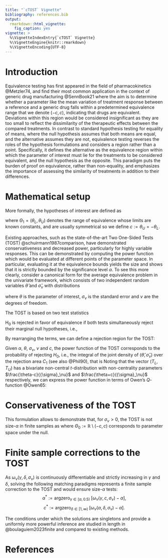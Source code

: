 ```yaml
---
title: "`cTOST` Vignette"
bibliography: references.bib
output: 
  rmarkdown::html_vignette:
    fig_caption: yes
vignette: >
  %\VignetteIndexEntry{`cTOST` Vignette}
  %\VignetteEngine{knitr::rmarkdown}
  %\VignetteEncoding{UTF-8}
---
```


# Introduction 

Equivalence testing has first appeared in the field of pharmacokinetics @Metzler74, and find their most common application in the context of generic drug manufacturing @SennBook21 where the aim is to determine whether a parameter like the mean variation of treatment response between a reference and a generic drug falls within a predetermined equivalence range that we denote $(-c,c)$, indicating that drugs are equivalent.  Deviations within this region would be considered insignificant as they are too small to reflect the dissimilarity of the therapeutic effects between the compared treatments. In contrast to standard hypothesis testing for equality of means, where the null hypothesis assumes that both means are equal, and the alternative assumes they are not, equivalence testing reverses the roles of the hypothesis formulations and considers a region rather than a point. Specifically, it defines the alternative as the equivalence region within which the parameter of interest must lie for the treatments to be considered equivalent, and the null hypothesis as the opposite. This paradigm puts the burden of proof on equivalence, rather than non-equality, and emphasizes the importance of assessing the similarity of treatments in addition to their differences. 

# Mathematical setup

More formally, the hypotheses of interest are defined as

\begin{equation}
    H_0: \; \theta \not\in \Theta_1 \quad vs. \quad H_1: \; \theta \in \Theta_1 := (\theta_L, \, \theta_U),
\end{equation}


where $\Theta_1=(\theta_L,\theta_U)$ denotes the range of equivalence whose limits are known constants, and are usually symmetrical so we define $c:=\theta_U=-\theta_L$.

Existing approaches, such as the state-of-the-art Two One-Sided Tests (TOST) @schuirmann1987comparison, have demonstrated conservativeness and decreased power, particularly for highly variable responses. This can be demonstrated by computing the power function which would be evaluated at different points of the parameter space. In particular, evaluating it at the equivalence bounds yields the size and shows that it is strictly bounded by the significance level $\alpha$. To see this more clearly, consider a canonical form for the average equivalence problem in the univariate framework, which consists of two independent random variables $\widehat{\theta}$ and $\widehat{\sigma}_{\nu}$ with distributions

\begin{equation*}
    \widehat{\theta} \sim N\left(\theta, \sigma_{\nu}^2\right), \quad \text{and} \quad \nu\frac{\widehat{\sigma}_{\nu}^2}{\sigma_{\nu}^2} \sim \chi^2_{\nu},
\end{equation*}
where $\theta$ is the parameter of interest, $\sigma_{\nu}$ is the standard error and $\nu$ are the degrees of freedom. 

The TOST is based on two test statistics

\begin{equation*}
T_L := \frac{\widehat{\theta}+c}{\widehat{\sigma}_{\nu}}\sim t_\nu\left(\frac{\theta+c}{{\sigma}_\nu}\right), \quad\text{and}\quad T_U := \frac{\widehat{\theta}-c}{\widehat{\sigma}_{\nu}}\sim t_\nu\left(\frac{\theta-c}{{\sigma}_\nu}\right).
\end{equation*}
$\text{H}_{0}$ is rejected in favor of equivalence if both tests simultaneously reject their marginal null hypotheses, i.e.,

\begin{equation*}
     T_L \geq t_{1-\alpha,\nu}, \quad \text{ and} \quad T_U \leq -t_{1-\alpha,\nu}.
\end{equation*}

By rearranging the terms, we can define a rejection region for the TOST: 
\begin{equation*}
    C_1 := \left\{\widehat{\theta} \in \mathbb{R},\, \widehat{\sigma}_{\nu} \in \mathbb{R}_+ \,\Big\vert \,  \vert\widehat{\theta}\vert  \leq  c - t_{1-\alpha,\nu} \hat{\sigma}_\nu  \right\}.
\end{equation*}

Given $\alpha$, $\theta$, $\sigma_{\nu}$, $\nu$ and $c$, the power function of the TOST corresponds to the probability of rejecting $H_0$, i.e., the integral of the joint density of $(\hat{\theta},\hat{\sigma}_\nu)$ over the rejection area $C_1$ (see also @Phil90), that is
\begin{equation*}
    \begin{aligned}
        p(\alpha, \theta, \sigma_{\nu}, \nu, c) :=& \Pr\left(T_L \geq t_{1-\alpha,\nu}\; \text{{ and}} \;  T_U \leq -t_{1-\alpha,\nu}\,  \big|\;  \alpha, \theta, \sigma_{\nu}, \nu, c \right)\\
        =&\int_0^\infty I(\widehat\sigma_\nu t_{1-\alpha,\nu} < c)\left\{\Phi\left(\frac{c+t_{\alpha,\nu} \widehat\sigma_\nu-\theta}{\sigma_\nu}\right)
	-\Phi\left(-\frac{c+ t_{\alpha,\nu} \widehat\sigma_\nu+\theta}{\sigma_\nu}
	\right) \right\} \\
        \phantom{=}&\times f_W ( \widehat\sigma_\nu \lvert \sigma_\nu,\nu)d\widehat\sigma_\nu.
    \end{aligned}
\end{equation*}
Noting that the vector $(T_L,T_U)$ has a bivariate non-central $t$-distribution with non-centrality parameters $\frac{\theta-c}{{\sigma}_\nu}$ and $\frac{\theta+c}{{\sigma}_\nu}$ respectively, we can express the power function in terms of Owen's $Q$-function @Owen65:
\begin{equation*}
    \begin{aligned}
        p(\alpha, \theta, \sigma_{\nu}, \nu, c) :=& Q_{\nu}\left(-t_{1-\alpha,\nu},\, \frac{\theta - c}{\sigma_{\nu}},\, \frac{c \sqrt{\nu}}{\sigma_{\nu} t_{1-\alpha,\nu}} \right) - Q_{\nu}\left(t_{1-\alpha,\nu},\, \frac{\theta + c}{\sigma_{\nu}},\, \frac{c \sqrt{\nu}}{\sigma_{\nu} t_{1-\alpha,\nu}} \right).
    \end{aligned}
\end{equation*}

# Conservativeness of the TOST

This formulation allows to demonstrate that, for $\sigma_{\nu}>0$, the TOST is not size-$\alpha$ in finite samples as
\begin{equation*}
    \begin{aligned}
    \omega_\nu(\alpha, c, \sigma_{\nu}) &:= \sup_{\theta \, \in \, \Theta_0}\; p(\alpha, \theta, \sigma_{\nu}, \nu, c) \\
    &< Q_{\nu}\left(-t_{1-\alpha,\nu},\, 0,\, \frac{c \sqrt{\nu}}{\sigma_{\nu} t_{1-\alpha,\nu}} \right) < \Pr\left(T_{\nu} \leq -t_{1-\alpha,\nu}\right) = \alpha,
    \end{aligned}
\end{equation*}
where $\Theta_0:=\mathbb{R}\setminus(-c,c)$ corresponds to parameter space under the null. 

# Finite sample corrections to the TOST

As $\omega_\nu(\gamma, \delta, \sigma_{\nu})$ is continuously differentiable and strictly increasing in $\gamma$ and $\delta$, solving the following matching paradigms represents a finite sample correction to the TOST and would ensure size-$\alpha$ tests: 
$$\alpha^*:=\text{argzero}_{\gamma \in [\alpha, 0.5)} \;\big[ \omega_\nu(\gamma, c, \sigma_{\nu}) - \alpha\big],$$
$$c^*:=\text{argzero}_{\delta \in [1, \infty)} \;\big[ \omega_\nu(\alpha, \delta, \sigma_{\nu}) - \alpha\big].$$

The conditions under which the solutions are singletons and provide a uniformly more powerful inference are studied in length in @boulaguiem2023finite and compared to existing methods.

# References




